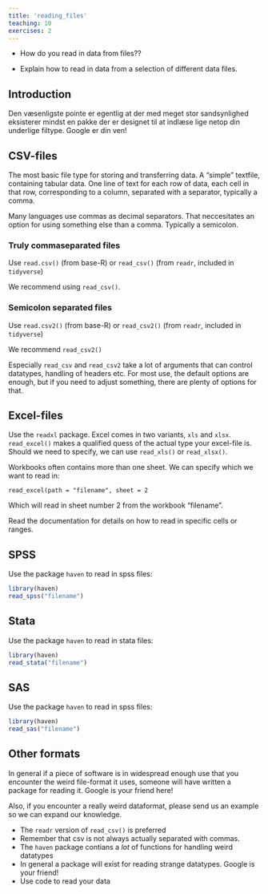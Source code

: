 ```yaml
---
title: 'reading_files'
teaching: 10
exercises: 2
---
```


:::::::::::::::::::::::::::::::::::::: questions 

- How do you read in data from files??

::::::::::::::::::::::::::::::::::::::::::::::::

::::::::::::::::::::::::::::::::::::: objectives

- Explain how to read in data from a selection of different data files. 

::::::::::::::::::::::::::::::::::::::::::::::::

## Introduction


:::::::::::::::::::::::::::::::::::::::::::::::::::::::::::::::::::: instructor

Den væsenligste pointe er egentlig at der med meget stor sandsynlighed
eksisterer mindst en pakke der er designet til at indlæse lige netop din
underlige filtype. Google er din ven!

::::::::::::::::::::::::::::::::::::::::::::::::::::::::::::::::::::::::::::::::

## CSV-files

The most basic file type for storing and transferring data. A "simple" textfile,
containing tabular data. One line of text for each row of data, each cell in
that row, corresponding to a column, separated with a separator, typically a 
comma.

Many languages use commas as decimal separators. That neccesitates an option 
for using something else than a comma. Typically a semicolon.

### Truly commaseparated files

Use `read.csv()` (from base-R) or `read_csv()` (from `readr`, included in `tidyverse`)

We recommend using `read_csv()`.

### Semicolon separated files

Use `read.csv2()` (from base-R) or `read_csv2()` (from `readr`, included in `tidyverse`)

We recommend `read_csv2()`

Especially `read_csv` and `read_csv2` take a lot of arguments that can control 
datatypes, handling of headers etc. For most use, the default options are 
enough, but if you need to adjust something, there are plenty of options for that.

## Excel-files

Use the `readxl` package. Excel comes in two variants, `xls` and `xlsx`. `read_excel()`
makes a qualified quess of the actual type your excel-file is. Should we need to
specify, we can use `read_xls()` or `read_xlsx()`.

Workbooks often contains more than one sheet. We can specify which we want to 
read in:

`read_excel(path = "filename", sheet = 2`

Which will read in sheet number 2 from the workbook "filename".

Read the documentation for details on how to read in specific cells or ranges.


## SPSS

Use the package `haven` to read in spss files:

```r
library(haven)
read_spss("filename")
```


## Stata

Use the package `haven` to read in stata files:

```r
library(haven)
read_stata("filename")
```


## SAS

Use the package `haven` to read in spss files:

```r
library(haven)
read_sas("filename")
```


## Other formats

In general if a piece of software is in widespread enough use that you encounter
the weird file-format it uses, someone will have written a package for reading
it. Google is your friend here!

Also, if you encounter a really weird dataformat, please send us an example so
we can expand our knowledge.




::::::::::::::::::::::::::::::::::::: keypoints 

- The `readr` version of `read_csv()` is preferred
- Remember that csv is not always actually separated with commas.
- The `haven` package contians a _lot_ of functions for handling weird datatypes
- In general a package will exist for reading strange datatypes. Google is your friend!
- Use code to read your data

::::::::::::::::::::::::::::::::::::::::::::::::

